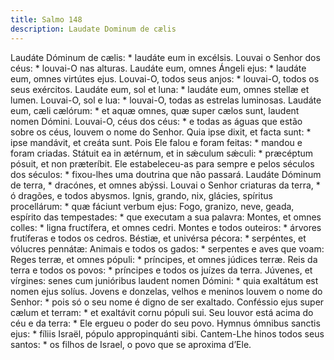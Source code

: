```yaml
---
title: Salmo 148
description: Laudate Dominum de cælis
---
```


<div class="side-by-side not-content">
  <span class="text-justify">
    Laudáte Dóminum de cælis: * laudáte eum in excélsis.
  </span>
  <span class="text-justify">
    Louvai o Senhor dos céus: * louvai-O nas alturas.
  </span>
  <span class="text-justify">
    Laudáte eum, omnes Ángeli ejus: * laudáte eum, omnes virtútes ejus.
  </span>
  <span class="text-justify">
    Louvai-O, todos seus anjos: * louvai-O, todos os seus exércitos.
  </span>
  <span class="text-justify">
    Laudáte eum, sol et luna: * laudáte eum, omnes stellæ et lumen.
  </span>
  <span class="text-justify">
    Louvai-O, sol e lua: * louvai-O, todas as estrelas luminosas.
  </span>
  <span class="text-justify">
    Laudáte eum, cæli cælórum: * et aquæ omnes, quæ super cælos sunt, laudent
    nomen Dómini.
  </span>
  <span class="text-justify">
    Louvai-O, céus dos céus: * e todas as águas que estão sobre os céus, louvem
    o nome do Senhor.
  </span>
  <span class="text-justify">
    Quia ipse dixit, et facta sunt: * ipse mandávit, et creáta sunt.
  </span>
  <span class="text-justify">
    Pois Ele falou e foram feitas: * mandou e foram criadas.
  </span>
  <span class="text-justify">
    Státuit ea in ætérnum, et in sǽculum sǽculi: * præcéptum pósuit, et non
    præteríbit.
  </span>
  <span class="text-justify">
    Ele estabeleceu-as para sempre e pelos séculos dos séculos: * fixou-lhes uma
    doutrina que não passará.
  </span>
  <span class="text-justify">
    Laudáte Dóminum de terra, * dracónes, et omnes abýssi.
  </span>
  <span class="text-justify">
    Louvai o Senhor criaturas da terra, * ó dragões, e todos abysmos.
  </span>
  <span class="text-justify">
    Ignis, grando, nix, glácies, spíritus procellárum: * quæ fáciunt verbum
    ejus:
  </span>
  <span class="text-justify">
    Fogo, granizo, neve, geada, espírito das tempestades: * que executam a sua
    palavra:
  </span>
  <span class="text-justify">
    Montes, et omnes colles: * ligna fructífera, et omnes cedri.
  </span>
  <span class="text-justify">
    Montes e todos outeiros: * árvores frutíferas e todos os cedros.
  </span>
  <span class="text-justify">
    Béstiæ, et univérsa pécora: * serpéntes, et vólucres pennátæ:
  </span>
  <span class="text-justify">
    Animais e todos os gados: * serpentes e aves que voam:
  </span>
  <span class="text-justify">
    Reges terræ, et omnes pópuli: * príncipes, et omnes júdices terræ.
  </span>
  <span class="text-justify">
    Reis da terra e todos os povos: * príncipes e todos os juízes da terra.
  </span>
  <span class="text-justify">
    Júvenes, et vírgines: senes cum junióribus laudent nomen Dómini: * quia
    exaltátum est nomen ejus solíus.
  </span>
  <span class="text-justify">
    Jovens e donzelas, velhos e meninos louvem o nome do Senhor: * pois só o seu
    nome é digno de ser exaltado.
  </span>
  <span class="text-justify">
    Conféssio ejus super cælum et terram: * et exaltávit cornu pópuli sui.
  </span>
  <span class="text-justify">
    Seu louvor está acima do céu e da terra: * Ele ergueu o poder do seu povo.
  </span>
  <span class="text-justify">
    Hymnus ómnibus sanctis ejus: * fíliis Israël, pópulo appropinquánti sibi.
  </span>
  <span class="text-justify">
    Cantem-Lhe hinos todos seus santos: * os filhos de Israel, o povo que se
    aproxima d’Ele.
  </span>
</div>
